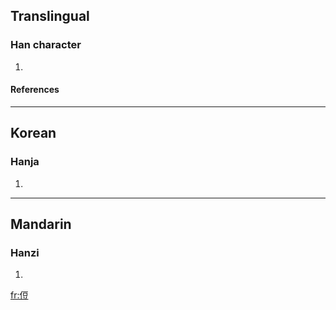 ==Translingual==
===Han character===
{{Han char|rad=人|as=07|sn=9|four=|canj=人一口廿 (OMRT)}}
# {{defn|Han|sort=人07}}
====References====
{{Han ref|kx=0103.220|dkj=00649|dj=0219.030|hdz=10158.020|uh=4FB8|ud=20408}}
----
==Korean==
===Hanja===
{{ko-hanja|hangeul=두|rv=du|mr=tu}}
# {{defn|Korean}}
----
==Mandarin==
===Hanzi===
{{cmn-hanzi|pin=[[shù]] (shu4)|wg=shu<sup>4</sup>}}
# {{defn|Mandarin}}

[[fr:侸]]